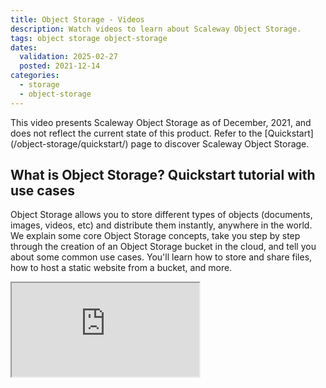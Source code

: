 ```yaml
---
title: Object Storage - Videos
description: Watch videos to learn about Scaleway Object Storage.
tags: object storage object-storage
dates:
  validation: 2025-02-27
  posted: 2021-12-14
categories:
  - storage
  - object-storage
---
```


<Message type="important">
This video presents Scaleway Object Storage as of December, 2021, and does not reflect the current state of this product. Refer to the [Quickstart](/object-storage/quickstart/) page to discover Scaleway Object Storage.
</Message>

## What is Object Storage? Quickstart tutorial with use cases

Object Storage allows you to store different types of objects (documents, images, videos, etc) and distribute them instantly, anywhere in the world. We explain some core Object Storage concepts, take you step by step through the creation of an Object Storage bucket in the cloud, and tell you about some common use cases. You'll learn how to store and share files, how to host a static website from a bucket, and more.

<Iframe src="https://www.youtube.com/embed/N5alUrJRrZU" title="YouTube video player" />
